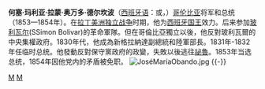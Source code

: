 {{unreferenced|time=2013-12-29T18:02:31+00:00}}
{{Infobox President
|original_name ={{lang|es|José María Ramón Obando del Campo}}
|image =José María Obando.jpg
|caption       =
|country       =[[哥倫比亞|新格拉纳达共和国]]
|order         = 3
|term_start    =1831年11月23日
|term_end      =1832年3月10日
|office = 哥倫比亞总统
|predecessor  = [[多明戈·卡伊塞多|多明戈·卡伊塞多]]
|successor    = [[何塞·伊格纳西奥·德·马尔克斯|何塞·伊格纳西奥·德·马尔克斯]] 
| order2               =10
| office2 = 新格拉纳达共和国總統
| term_start2          =1853年4月1日
| term_end2            =1854年4月17日
| predecessor2         =[[何塞·希拉里奥·洛佩斯|何塞·希拉里奥·洛佩斯]]
| successor2           =[[José_María_Melo|José María Melo]]
|birth_date   = 1795年8月8日
|birth_place  = [[Cauca_Department|Cauca]][[米兰达|米兰达]](Miranda)
| death_date=1861年4月29日
| death_place=[[昆迪纳马卡省|昆迪纳马卡省]]（El Rosal）
|vicepresident= 
|spouse       = '''Dolores Espinosa de los Monteros Mesa'''
| religion=[[罗马天主教|罗马天主教]]
|party        =[[哥伦比亚自由党|自由党]]
}}
'''何塞·玛利亚·拉蒙·奥万多·德尔坎波'''（[[西班牙语|西班牙语]]：'''{{lang|es|José María Ramón Obando del Campo}}'''或'''{{lang|es|José María Ramón Iragorri de Lemos}}'''，{{bd|1795年|8月8日|1861年|4月29日|catIdx=M}}）[[哥伦比亚|哥伦比亚]]将军和总统（1853—1854年）。在[[拉丁美洲独立战争|拉丁美洲独立战争]]时期，他为[[西班牙国王|西班牙国王]]效力。后来参加[[玻利瓦尔|玻利瓦尔]](SSimon Bolivar)的革命軍隊。但在哥倫比亞獨立以後，他反對玻利瓦爾的中央集權政府。1830年代，他成為新格拉納達副總統和陸軍部長。1831年-1832年任临时总统。他發動反對保守黨政府的政變，失敗以後逃往[[祕魯|祕魯]]。1853年当选总统，1854年因他党内的矛盾被免职。
[[File:JoséMaríaObando.jpg|thumb]]
{{-}}
{{start box}}
{{succession box|[[多明戈·卡伊塞多|多明戈·卡伊塞多]]|[[何塞·伊格纳西奥·德·马尔克斯|何塞·伊格纳西奥·德·马尔克斯]]|[[哥倫比亞总统|新格拉纳达共和国总统]]|1831年—1832年}} 
{{succession box|[[何塞·希拉里奥·洛佩斯|何塞·希拉里奥·洛佩斯]]|[[何塞·玛利亚·梅洛|何塞·玛利亚·梅洛]]|[[哥倫比亞总统|新格拉纳达共和国总统]]|1853年—1854年}} 
{{end box}}

{{Authority control}}
[[Category:哥伦比亚总统|M]]
[[Category:哥倫比亞軍事人物|M]]